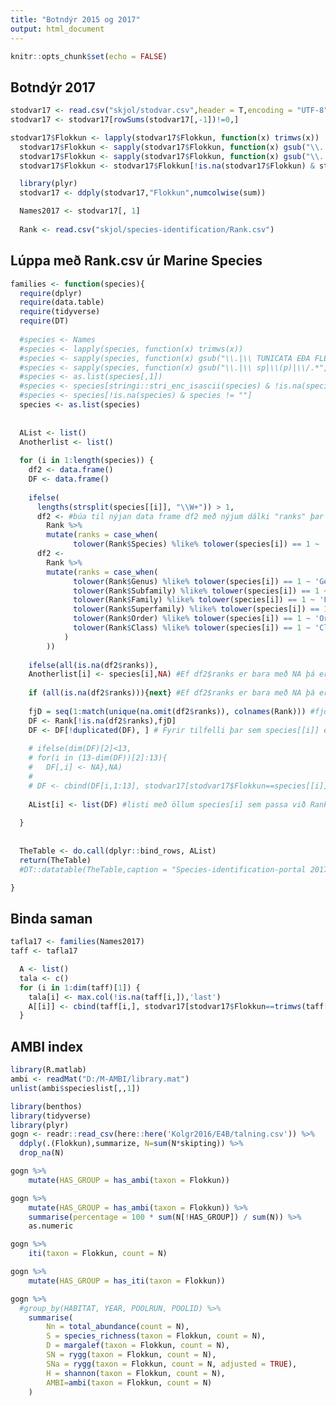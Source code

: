```yaml
---
title: "Botndýr 2015 og 2017"
output: html_document
---
```


```r
knitr::opts_chunk$set(echo = FALSE)
```

## Botndýr 2017

```r
stodvar17 <- read.csv("skjol/stodvar.csv",header = T,encoding = "UTF-8",row.names = NULL)
stodvar17 <- stodvar17[rowSums(stodvar17[,-1])!=0,]

stodvar17$Flokkun <- lapply(stodvar17$Flokkun, function(x) trimws(x))
  stodvar17$Flokkun <- sapply(stodvar17$Flokkun, function(x) gsub("\\.|\\ TUNICATA EÐA FLEIRI?|\\ lirfur|\\ nýsestir|\\ ungv|\\ ungviði|\\ juv|\\ sp|\\(p)|\\/.*","",x))
  stodvar17$Flokkun <- sapply(stodvar17$Flokkun, function(x) gsub("\\.|\\ sp|\\(p)|\\/.*","",x))
  stodvar17$Flokkun <- stodvar17$Flokkun[!is.na(stodvar17$Flokkun) & stodvar17$Flokkun != ""]

  library(plyr)
  stodvar17 <- ddply(stodvar17,"Flokkun",numcolwise(sum))

  Names2017 <- stodvar17[, 1]
  
  Rank <- read.csv("skjol/species-identification/Rank.csv")

```

## Lúppa með Rank.csv úr Marine Species

```r
families <- function(species){
  require(dplyr)
  require(data.table)
  require(tidyverse)
  require(DT)
  
  #species <- Names
  #species <- lapply(species, function(x) trimws(x))
  #species <- sapply(species, function(x) gsub("\\.|\\ TUNICATA EÐA FLEIRI?|\\ lirfur|\\ nýsestir|\\ ungv|\\ juv|\\ sp|\\(p)|\\/.*","",x))
  #species <- sapply(species, function(x) gsub("\\.|\\ sp|\\(p)|\\/.*","",x))
  #species <- as.list(species[,1])
  #species <- species[stringi::stri_enc_isascii(species) & !is.na(species) & species != ""]
  #species <- species[!is.na(species) & species != ""]
  species <- as.list(species)
  
  
  AList <- list()
  Anotherlist <- list()
  
  for (i in 1:length(species)) {
    df2 <- data.frame()
    DF <- data.frame()
    
    ifelse(
      lengths(strsplit(species[[i]], "\\W+")) > 1,
      df2 <- #búa til nýjan data frame df2 með nýjum dálki "ranks" þar sem orðið species, genus, subfamily osfrv. kemur fyrir í línu þeirrar tegundar "i" sem um ræðir.
        Rank %>%
        mutate(ranks = case_when(
              tolower(Rank$Species) %like% tolower(species[i]) == 1 ~ 'Species')),
      df2 <-
        Rank %>%
        mutate(ranks = case_when(
              tolower(Rank$Genus) %like% tolower(species[i]) == 1 ~ 'Genus',
              tolower(Rank$Subfamily) %like% tolower(species[i]) == 1 ~ 'Subfamily',
              tolower(Rank$Family) %like% tolower(species[i]) == 1 ~ 'Family',
              tolower(Rank$Superfamily) %like% tolower(species[i]) == 1 ~ 'Superfamily',
              tolower(Rank$Order) %like% tolower(species[i]) == 1 ~ 'Order',
              tolower(Rank$Class) %like% tolower(species[i]) == 1 ~ 'Class'
            )
        ))
    
    ifelse(all(is.na(df2$ranks)),
    Anotherlist[i] <- species[i],NA) #Ef df2$ranks er bara með NA þá er species[i] sett til hliðar með öðrum sem passa ekki við neitt í Rank.csv
    
    if (all(is.na(df2$ranks))){next} #Ef df2$ranks er bara með NA þá er farið í næsta i
    
    fjD = seq(1:match(unique(na.omit(df2$ranks)), colnames(Rank))) #fjöldi dálka til að sækja úr Rank.csv fyrir tiltekna línu í species
    DF <- Rank[!is.na(df2$ranks),fjD]
    DF <- DF[!duplicated(DF), ] # Fyrir tilfelli þar sem species[[i]] er hærri flokkunareining en tegund. Til dæmis er Amphipoda yfir 400
    
    # ifelse(dim(DF)[2]<13,
    # for(i in (13-dim(DF))[2]:13){
    #   DF[,i] <- NA},NA)
    # 
    # DF <- cbind(DF[i,1:13], stodvar17[stodvar17$Flokkun==species[[i]],2:6])
    
    AList[i] <- list(DF) #listi með öllum species[i] sem passa við Rank.csv
    
  }
  
  
  TheTable <- do.call(dplyr::bind_rows, AList)
  return(TheTable)
  #DT::datatable(TheTable,caption = "Species-identification-portal 2017")

}


```


## Binda saman

```r
tafla17 <- families(Names2017)
taff <- tafla17

  A <- list()
  tala <- c()
  for (i in 1:dim(taff)[1]) {
    tala[i] <- max.col(!is.na(taff[i,]),'last')
    A[[i]] <- cbind(taff[i,], stodvar17[stodvar17$Flokkun==trimws(taff[i,tala[i]]),-1])
  }

```

## AMBI index

```r
library(R.matlab)
ambi <- readMat("D:/M-AMBI/library.mat")
unlist(ambi$specieslist[,,1])
```


```r
library(benthos)
library(tidyverse)
library(plyr)
gogn <- readr::read_csv(here::here('Kolgr2016/E4B/talning.csv')) %>% 
  ddply(.(Flokkun),summarize, N=sum(N*skipting)) %>% 
  drop_na(N)

gogn %>%
    mutate(HAS_GROUP = has_ambi(taxon = Flokkun))

gogn %>%
    mutate(HAS_GROUP = has_ambi(taxon = Flokkun)) %>%
    summarise(percentage = 100 * sum(N[!HAS_GROUP]) / sum(N)) %>%
    as.numeric

gogn %>% 
    iti(taxon = Flokkun, count = N)

gogn %>%
    mutate(HAS_GROUP = has_iti(taxon = Flokkun))

gogn %>% 
  #group_by(HABITAT, YEAR, POOLRUN, POOLID) %>% 
    summarise(
        Nn = total_abundance(count = N),
        S = species_richness(taxon = Flokkun, count = N),
        D = margalef(taxon = Flokkun, count = N),
        SN = rygg(taxon = Flokkun, count = N),
        SNa = rygg(taxon = Flokkun, count = N, adjusted = TRUE),
        H = shannon(taxon = Flokkun, count = N),
        AMBI=ambi(taxon = Flokkun, count = N)
    )
```